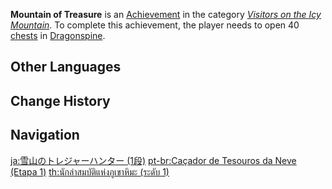 {{Achievement Infobox
|title        = Mountain of Treasure
|id           = 80061
|order id     = 0061
|category     = Visitors on the Icy Mountain
|description  = Open 40 [[chests]] in Dragonspine.
|requirements = 
|primogems    = 5
|tracking     = Tracks the amount of chests found in Dragonspine.
|topic        = Chests
|set          = Mountain of Treasure
|tier         = 1
|tiers_total  = 3
}}
'''Mountain of Treasure''' is an [[Achievement]] in the category ''[[Visitors on the Icy Mountain]]''. To complete this achievement, the player needs to open 40 [[chests]] in [[Dragonspine]].
<!--
==Trivia==

==Video Guides==
{{EVT
|video1   = 
|caption1 = 
}}
-->
==Other Languages==
{{Transclude|Mountain of Treasure|Other Languages}}

==Change History==
{{Change History|1.2}}
<!--
==References==
{{Reflist}}
-->
==Navigation==
{{Achievement Navbox}}

[[ja:雪山のトレジャーハンター (1段)]]
[[pt-br:Caçador de Tesouros da Neve (Etapa 1)]]
[[th:นักล่าสมบัติแห่งภูเขาหิมะ (ระดับ 1)]]